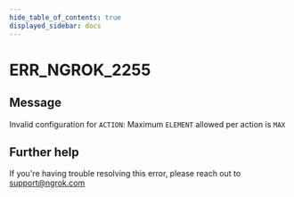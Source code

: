 ```yaml
---
hide_table_of_contents: true
displayed_sidebar: docs
---
```



# ERR_NGROK_2255

## Message

Invalid configuration for `ACTION`: Maximum `ELEMENT` allowed per action is `MAX`

<ErrorDetails error="err_ngrok_2255" />

## Further help

If you're having trouble resolving this error, please reach out to [support@ngrok.com](mailto:support@ngrok.com?subject=Help%20with%20ERR_NGROK_2255)
